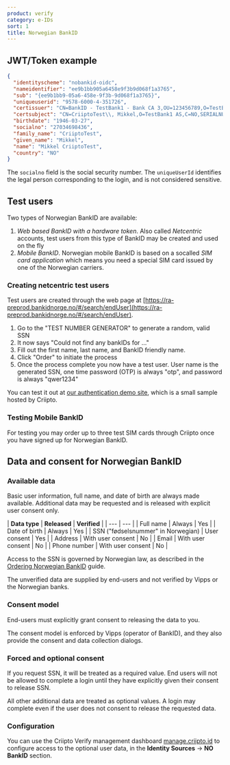 ```yaml
---
product: verify
category: e-IDs
sort: 1
title: Norwegian BankID
---
```



## JWT/Token example

```json
{
  "identityscheme": "nobankid-oidc",
  "nameidentifier": "ee9b1bb905a6458e9f3b9d068f1a3765",
  "sub": "{ee9b1bb9-05a6-458e-9f3b-9d068f1a3765}",
  "uniqueuserid": "9578-6000-4-351726",
  "certissuer": "CN=BankID - TestBank1 - Bank CA 3,OU=123456789,O=TestBank1 AS,C=NO;OrginatorId=9980;OriginatorName=BINAS;OriginatorId=9980",
  "certsubject": "CN=CriiptoTest\\, Mikkel,O=TestBank1 AS,C=NO,SERIALNUMBER=9578-6000-4-351726",
  "birthdate": "1946-03-27",
  "socialno": "27034698436",
  "family_name": "CriiptoTest",
  "given_name": "Mikkel",
  "name": "Mikkel CriiptoTest",
  "country": "NO"
}
```
The `socialno` field is the social security number. The `uniqueUserId` identifies the legal person corresponding to the login, and is not considered sensitive.

## Test users

Two types of Norwegian BankID are available:

1. _Web based BankID with a hardware token_. Also called _Netcentric_ accounts, test users from this type of BankID may be created and used on the fly
2. _Mobile BankID_. Norwegian mobile BankID is based on a socalled _SIM card application_ which means you need a special SIM card issued by one of the Norwegian carriers. 

### Creating netcentric test users

Test users are created through the web page at [https://ra-preprod.bankidnorge.no/#/search/endUser](https://ra-preprod.bankidnorge.no/#/search/endUser).

1. Go to the "TEST NUMBER GENERATOR" to generate a random, valid SSN
2. It now says "Could not find any bankIDs for ..."
3. Fill out the first name, last name, and BankID friendly name.
4. Click "Order" to initiate the process
5. Once the process complete you now have a test user. User name is the generated SSN, one time password (OTP) is always "otp", and password is always "qwer1234"  

You can test it out at [our authentication demo site](https://verify-login.azurewebsites.net), which is a small sample hosted by Criipto.

### Testing Mobile BankID 

For testing you may order up to three test SIM cards through Criipto once you have signed up for Norwegian BankID.

## Data and consent for Norwegian BankID

### Available data
Basic user information, full name, and date of birth are always made available. Additional data may be requested and is released with explicit user consent only.

| **Data type** | **Released** | **Verified** |
| --- | --- |
| Full name | Always | Yes |
| Date of birth | Always | Yes |
| SSN ("fødselsnummer" in Norwegian) | User consent | Yes |
| Address | With user consent | No |
| Email | With user consent | No |
| Phone number | With user consent | No |

Access to the SSN is governed by Norwegian law, as described in the [Ordering Norwegian BankID](/eid-specifics/order-no-bankid) guide.

The unverified data are supplied by end-users and not verified by Vipps or the Norwegian banks.

### Consent model

End-users must explicitly grant consent to releasing the data to you.

The consent model is enforced by Vipps (operator of BankID), and they also provide the consent and data collection dialogs.

### Forced and optional consent

If you request SSN, it will be treated as a required value. End users will not be allowed to complete a login until they have explicitly given their consent to release SSN.

All other additional data are treated as optional values. A login may complete even if the user does not consent to release the requested data.

### Configuration

You can use the Criipto Verify management dashboard [manage.criipto.id](https://manage.criipto.id/providers/NO_BANKID) to configure access to the optional user data, in the **Identity Sources** -> **NO BankID** section.